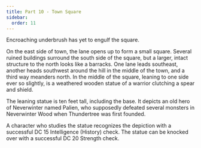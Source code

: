 ```yaml
---
title: Part 10 - Town Square
sidebar:
  order: 11
---
```



Encroaching underbrush has yet to engulf the square.
<Aside title="Flavour Text">
On the east side of town, the lane opens up to form a small square. Several ruined buildings surround the south side of the square, but a larger, intact structure to the north looks like a barracks. One lane leads southeast, another heads southwest around the hill in the middle of the town, and a third way meanders north. In the middle of the square, leaning to one side ever so slightly, is a weathered wooden statue of a warrior clutching a spear and shield.
</Aside>

The leaning statue is ten feet tall, including the base. It depicts an old hero of Neverwinter named Palien, who supposedly defeated several monsters in Neverwinter Wood when Thundertree was first founded. 

<Aside type="tip" title="DC 15 Intelligence (History) check">
A character who studies the statue recognizes the depiction with a successful DC 15 Intelligence (History) check. The statue can be knocked over with a successful DC 20 Strength check.
</Aside>
